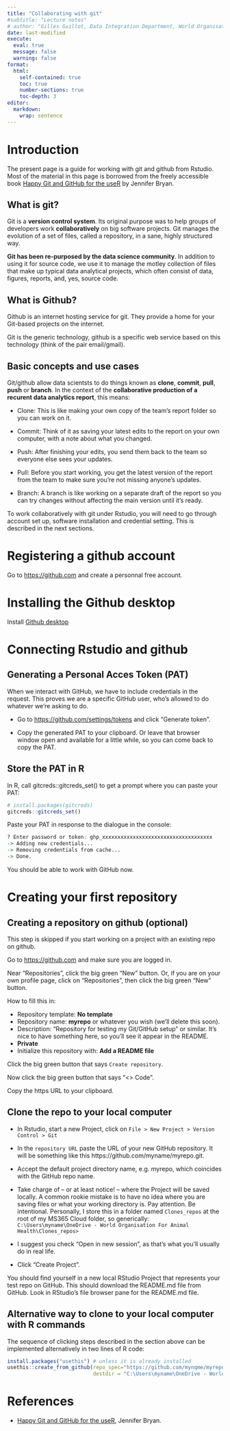 ```yaml
---
title: "Collaborating with git" 
#subtitle: "Lecture notes"
# author: "Gilles Guillot, Data Integration Department, World Organisation for Animal Health"
date: last-modified
execute: 
  eval: true
  message: false
  warning: false
format:
  html:
    self-contained: true
    toc: true
    number-sections: true 
    toc-depth: 3
editor: 
  markdown: 
    wrap: sentence
---
```



# Introduction  {.unnumbered}

The present page is a guide for working with git and github from Rstudio. 
Most of the material in this page is borrowed from the freely accessible book [Happy Git and GitHub for the useR](https://happygitwithr.com) by Jennifer Bryan.


## What is git? {.unnumbered}



Git is a **version control system**.
Its original purpose was to help groups of developers work **collaboratively** on big software projects.
Git manages the evolution of a set of files,  called a repository,  in a sane, highly structured way.

**Git has been re-purposed by the data science community**.
In addition to using it for source code, we use it to manage the motley collection of files that make up typical data analytical projects, which often consist of data, figures, reports, and, yes, source code.

## What is Github? {.unnumbered}

Github is an internet hosting service for git.
They provide a home for your Git-based projects on the internet.

Git is the generic technology, github is a specific web service based on this technology (think of the pair  email/gmail).




## Basic concepts and use cases  {.unnumbered}

Git/github allow data scientsts to do things known as **clone**,  **commit**, **pull**, **push** or **branch**.
In the context of the **collaborative production of a recurent data analytics report**, this means:



* Clone: This is like making your own copy of the team’s report folder so you can work on it.

* Commit: Think of it as saving your latest edits to the report on your own computer, with a note about what you changed.


* Push: After finishing your edits, you send them back to the team so everyone else sees your updates.


* Pull: Before you start working, you get the latest version of the report from the team to make sure you’re not missing anyone’s updates.

* Branch: A branch is like working on a separate draft of the report so you can try changes without affecting the main version until it’s ready.

To work collaboratively with git under Rstudio, you will need to go through account set up, software installation and credential setting. This is described in the next sections. 

# Registering a github account

Go to <https://github.com> and create a personnal free account.

# Installing the Github desktop

Install [Github desktop](https://desktop.github.com/download/)

# Connecting Rstudio and github

## Generating a Personal Acces Token (PAT)

When we interact with GitHub, we have to include credentials in the request.
This proves we are a specific GitHub user, who’s allowed to do whatever we’re asking to do.

-   Go to <https://github.com/settings/tokens> and click “Generate token”.

<!-- * Select “repo”, “user”, and “workflow”. -->

-   Copy the generated PAT to your clipboard. Or leave that browser window open and available for a little while, so you can come back to copy the PAT.

## Store the PAT in R

In R, call gitcreds::gitcreds_set() to get a prompt where you can paste your PAT:

```r
# install.packages(gitcreds)
gitcreds::gitcreds_set()
```

Paste your PAT in response to the dialogue in the console:

```r
? Enter password or token: ghp_xxxxxxxxxxxxxxxxxxxxxxxxxxxxxxxxxxxx
-> Adding new credentials...
-> Removing credentials from cache...
-> Done.
```

You should be able to work with GitHub now.

# Creating your first repository

## Creating a repository on github (optional)

This step is skipped if you start working on a project with an existing repo on github.

Go to <https://github.com> and make sure you are logged in.

Near “Repositories”, click the big green “New” button.
Or, if you are on your own profile page, click on “Repositories”, then click the big green “New” button.

How to fill this in:

-   Repository template: **No template**
-   Repository name: **myrepo** or whatever you wish (we’ll delete this soon).
-   Description: “Repository for testing my Git/GitHub setup” or similar. It’s nice to have something here, so you’ll see it appear in the README.
-   **Private**
-   Initialize this repository with: **Add a README file**

Click the big green button that says `Create repository`.

Now click the big green button that says “\<\> Code”.

Copy the https URL to your clipboard.

## Clone the repo to your local computer

-   In Rstudio, start a new Project, click on `File > New Project > Version Control > Git`

-   In the `repository URL` paste the URL of your new GitHub repository.
    It will be something like this https://github.com/myname/myrepo.git.

-   Accept the default project directory name, e.g. myrepo, which coincides with the GitHub repo name.

-   Take charge of – or at least notice!
    – where the Project will be saved locally.
    A common rookie mistake is to have no idea where you are saving files or what your working directory is.
    Pay attention.
    Be intentional.
    Personally, I store this in a folder named `Clones_repos` at the root of my MS365 Cloud folder, so generically: `C:\Users\myname\OneDrive - World Organisation For Animal Health\Clones_repos>`

-   I suggest you check “Open in new session”, as that’s what you’ll usually do in real life.

-   Click “Create Project”.

You should find yourself in a new local RStudio Project that represents your test repo on GitHub.
This should download the README.md file from GitHub.
Look in RStudio’s file browser pane for the README.md file.

## Alternative way to clone to your local computer with R commands

The sequence of clicking steps described in the section above can be implemented alternatively in two lines of R code:

```r
install.packages("usethis") # unless it is already installed
usethis::create_from_github(repo_spec="https://github.com/mynqme/myrepo.git",
                            destdir = "C:\Users\myname\OneDrive - World Organisation For Animal Health\Clones_repos")
```

# References {.unnumbered}


- [Happy Git and GitHub for the useR](https://happygitwithr.com),  Jennifer Bryan.   
